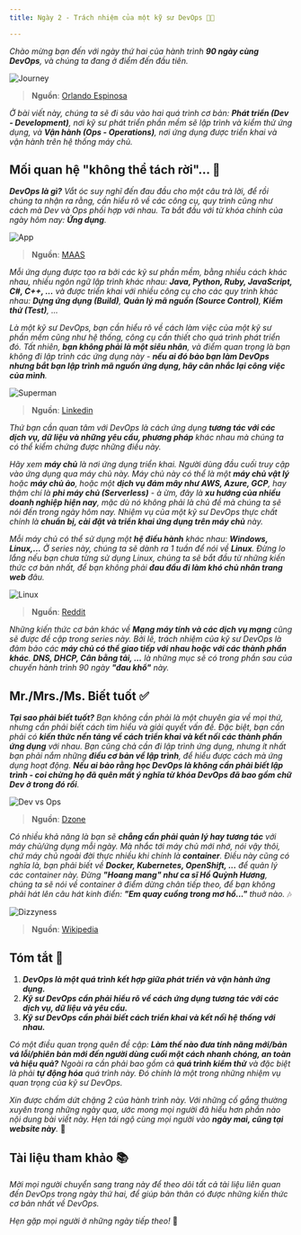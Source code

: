```yaml
---
title: Ngày 2 - Trách nhiệm của một kỹ sư DevOps 👨‍💻

---
```



_Chào mừng bạn đến với ngày thứ hai của hành trình **90 ngày cùng DevOps**, và chúng ta đang ở điểm
đến đầu tiên._

![Journey](../../../../assets/devops/journey.webp)

> **Nguồn**: [Orlando Espinosa](https://orlandoespinosa.blog/2023/06/15/starting-a-journey/)

_Ở bài viết này, chúng ta sẽ đi sâu vào hai quá trình cơ bản: **Phát triển (Dev - Development)**,
nơi kỹ sư phát triển phần mềm sẽ lập trình và kiểm thử ứng dụng, và **Vận hành (Ops - Operations)**,
nơi ứng dụng được triển khai và vận hành trên hệ thống máy chủ._

## Mối quan hệ "không thể tách rời"... 💖

_**DevOps là gì?** Vắt óc suy nghĩ đến đau đầu cho một câu trả lời, để rồi chúng ta nhận ra rằng,
cần hiểu rõ về các công cụ, quy trình cũng như cách mà Dev và Ops phối hợp với nhau. Ta bắt đầu
với từ khóa chính của ngày hôm nay: **Ứng dụng**._

![App](../../../../assets/devops/app.webp)

> **Nguồn**: [MAAS](https://maas.vn/wp-content/uploads/2021/06/mobile-apps-collage-ss-19201-800x450-1.jpg.webp)

_Mỗi ứng dụng được tạo ra bởi các kỹ sư phần mềm, bằng nhiều cách khác nhau, nhiều ngôn ngữ 
lập trình khác nhau: **Java, Python, Ruby, JavaScript, C#, C++, ...** và được triển khai với nhiều 
công cụ cho các quy trình khác nhau: **Dựng ứng dụng (Build)**, **Quản lý mã nguồn (Source Control)**,
**Kiểm thử (Test)**, ..._

_Là một kỹ sư DevOps, bạn cần hiểu rõ về cách làm việc của một kỹ sư phần mềm cũng như hệ thống, 
công cụ cần thiết cho quá trình phát triển đó. Tất nhiên, **bạn không phải là một siêu nhân**, và 
điểm quan trọng là bạn không đi lập trình các ứng dụng này - **nếu ai đó bảo bạn làm DevOps nhưng 
bắt bạn lập trình mã nguồn ứng dụng, hãy cân nhắc lại công việc của mình**._

![Superman](../../../../assets/devops/superman.jpg)

> **Nguồn**: [Linkedin](https://www.linkedin.com/posts/automationist_devops-workingfromhome-activity-7177978282733142016-2P0U/)

_Thứ bạn cần quan tâm với DevOps là cách ứng dụng **tương tác với các dịch vụ, dữ liệu và những yêu cầu, 
phương pháp** khác nhau mà chúng ta có thể kiểm chứng được những điều này._

_Hãy xem **máy chủ** là nơi ứng dụng triển khai. Người dùng đầu cuối truy cập vào ứng dụng qua máy chủ này.
Máy chủ này có thể là một **máy chủ vật lý** hoặc **máy chủ ảo**, hoặc một **dịch vụ đám mây như AWS, Azure, GCP**,
hay thậm chí là **phi máy chủ (Serverless)** - à ừm, đây là **xu hướng của nhiều doanh nghiệp hiện nay**, mặc dù 
nó không phải là chủ đề mà chúng ta sẽ nói đến trong ngày hôm nay. Nhiệm vụ của một kỹ sư DevOps thực chất 
chính là **chuẩn bị, cài đặt và triển khai ứng dụng trên máy chủ** này._

_Mỗi máy chủ có thể sử dụng một **hệ điều hành** khác nhau: **Windows, Linux,...** Ở series này, chúng ta sẽ dành ra
1 tuần để nói về **Linux**. Đừng lo lắng nếu bạn chưa từng sử dụng Linux, chúng ta sẽ bắt đầu từ những kiến thức
cơ bản nhất, để bạn không phải **đau đầu đi làm khó chủ nhân trang web** đâu._

![Linux](../../../../assets/devops/linux.webp)

> **Nguồn**: [Reddit](https://www.reddit.com/r/linuxmasterrace/comments/reoadb/my_doctor_said_no_medicine_can_mitigate_the_pain/?rdt=36476)

_Những kiến thức cơ bản khác về **Mạng máy tính và các dịch vụ mạng** cũng sẽ được đề cập trong series này. Bởi lẽ,
trách nhiệm của kỹ sư DevOps là đảm bảo các **máy chủ có thể giao tiếp với nhau hoặc với các thành phần khác**. **DNS,
DHCP, Cân bằng tải, ...** là những mục sẽ có trong phần sau của chuyến hành trình 90 ngày **"đau khổ"** này._

## Mr./Mrs./Ms. Biết tuốt ✅

_**Tại sao phải biết tuốt?** Bạn không cần phải là một chuyên gia về mọi thứ, nhưng cần phải biết cách tìm hiểu và 
giải quyết vấn đề. Đặc biệt, bạn cần phải có **kiến thức nền tảng về cách triển khai và kết nối các thành phần ứng dụng**
với nhau. Bạn cũng chả cần đi lập trình ứng dụng, nhưng ít nhất bạn phải nắm những **điều cơ bản về lập trình**, để 
hiểu được cách mà ứng dụng hoạt động. **Nếu ai bảo rằng học DevOps là không cần phải biết lập trình - coi chừng họ đã 
quên mất ý nghĩa từ khóa DevOps đã bao gồm chữ Dev ở trong đó rồi**._

![Dev vs Ops](../../../../assets/devops/day2.jpg)

> **Nguồn**: [Dzone](https://dzone.com/articles/dev-vs-ops-conflicted-so-are-we)

_Có nhiều khả năng là bạn sẽ **chẳng cần phải quản lý hay tương tác** với máy chủ/ứng dụng mỗi ngày. Mà nhắc tới máy 
chủ mới nhớ, nói vậy thôi, chứ máy chủ ngoài đời thực nhiều khi chính là **container**. Điều này cũng có nghĩa
là, bạn phải biết về **Docker, Kubernetes, OpenShift, ...** để quản lý các container này. Đừng **"Hoang mang" như ca sĩ
Hồ Quỳnh Hương**, chúng ta sẽ nói về container ở điểm dừng chân tiếp theo, để bạn không phải hát lên câu hát kinh điển: 
**"Em quay cuồng trong mơ hồ..."** thuở nào._ 🎶

![Dizzyness](../../../../assets/devops/dizziness.jpg)

> **Nguồn**: [Wikipedia](https://en.wikipedia.org/wiki/Dizziness)

## Tóm tắt 📝

<Steps>

1. **_DevOps là một quá trình kết hợp giữa phát triển và vận hành ứng dụng._**
2. **_Kỹ sư DevOps cần phải hiểu rõ về cách ứng dụng tương tác với các dịch vụ, dữ liệu và yêu cầu._**
3. **_Kỹ sư DevOps cần phải biết cách triển khai và kết nối hệ thống với nhau._**

</Steps>

_Có một điều quan trọng quên đề cập: **Làm thế nào đưa tính năng mới/bản vá lỗi/phiên bản mới đến người dùng cuối một cách 
nhanh chóng, an toàn và hiệu quả?** Ngoài ra cần phải bao gồm cả **quá trình kiểm thử** và đặc biệt là phải **tự động hóa** 
quá trình này. Đó chính là một trong những nhiệm vụ quan trọng của kỹ sư DevOps._

_Xin được chấm dứt chặng 2 của hành trình này. Với những cố gắng thường xuyên trong những ngày qua, ước mong mọi người 
đã hiểu hơn phần nào nội dung bài viết này. Hẹn tái ngộ cùng mọi người vào **ngày mai, cũng tại website này**._ 🚀

## Tài liệu tham khảo 📚

_Mời mọi người chuyển sang trang này để theo dõi tất cả tài liệu liên quan đến DevOps trong ngày thứ hai, để giúp bản thân
có được những kiến thức cơ bản nhất về DevOps._

<LinkCard
  title="Ngày 2 - Tham khảo"
  href="../../../reference/devops/day2"
/>

_Hẹn gặp mọi người ở những ngày tiếp theo!_ 🚀

